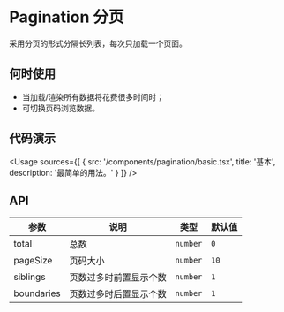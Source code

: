 
# Pagination 分页

采用分页的形式分隔长列表，每次只加载一个页面。

## 何时使用

- 当加载/渲染所有数据将花费很多时间时；
- 可切换页码浏览数据。

## 代码演示

<Usage
  sources={[
    {
      src: '/components/pagination/basic.tsx',
      title: '基本',
      description: '最简单的用法。'
    }
  ]}
/>

## API

| 参数       | 说明                   | 类型     | 默认值 |
| ---------- | ---------------------- | -------- | ------ |
| total      | 总数                   | `number` | `0`    |
| pageSize   | 页码大小               | `number` | `10`   |
| siblings   | 页数过多时前置显示个数 | `number` | `1`    |
| boundaries | 页数过多时后置显示个数 | `number` | `1`    |
